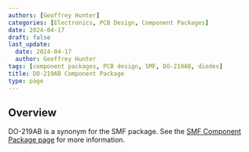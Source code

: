 ```yaml
---
authors: [Geoffrey Hunter]
categories: [Electronics, PCB Design, Component Packages]
date: 2024-04-17
draft: false
last_update:
  date: 2024-04-17
  author: Geoffrey Hunter
tags: [component packages, PCB design, SMF, DO-219AB, diodes]
title: DO-219AB Component Package
type: page
---
```



## Overview

DO-219AB is a synonym for the SMF package. See the [SMF Component Package page](/pcb-design/component-packages/smf-component-package/) for more information. 
